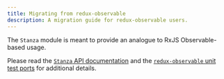 ```yaml
---
title: Migrating from redux-observable
description: A migration guide for redux-observable users.
---
```


The `Stanza` module is meant to provide an analogue to RxJS Observable-based
usage.

Please read the [`Stanza` API documentation](/api/Stanzats.html) and the
[`redux-observable` unit test
ports](https://github.com/ehegnes/redux-sonnet/blob/main/packages/redux-sonnet/test/redux-observable.test.ts) for additional details.